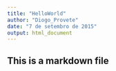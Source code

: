 ```yaml
---
title: "HelloWorld"
author: "Diogo_Provete"
date: "7 de setembro de 2015"
output: html_document
---
```


## This is a markdown file